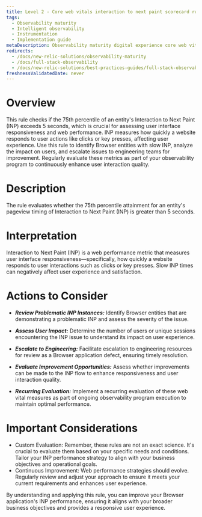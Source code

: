 ```yaml
---
title: Level 2 - Core web vitals interaction to next paint scorecard rule 
tags:
  - Observability maturity
  - Intelligent observability
  - Instrumentation
  - Implementation guide
metaDescription: Observability maturity digital experience core web vitals interaction to next paint
redirects:
  - /docs/new-relic-solutions/observability-maturity
  - /docs/full-stack-observability
  - /docs/new-relic-solutions/best-practices-guides/full-stack-observability
freshnessValidatedDate: never
---
```


# Overview

This rule checks if the 75th percentile of an entity's Interaction to Next Paint (INP) exceeds 5 seconds, which is crucial for assessing user interface responsiveness and web performance. INP measures how quickly a website responds to user actions like clicks or key presses, affecting user experience. Use this rule to identify Browser entities with slow INP, analyze the impact on users, and escalate issues to engineering teams for improvement. Regularly evaluate these metrics as part of your observability program to continuously enhance user interaction quality.

# Description

The rule evaluates whether the 75th percentile attainment for an entity's pageview timing of Interaction to Next Paint (INP) is greater than 5 seconds.

# Interpretation

Interaction to Next Paint (INP) is a web performance metric that measures user interface responsiveness—specifically, how quickly a website responds to user interactions such as clicks or key presses. Slow INP times can negatively affect user experience and satisfaction.

# Actions to Consider

- ***Review Problematic INP Instances:*** Identify Browser entities that are demonstrating a problematic INP and assess the severity of the issue.

- ***Assess User Impact:*** Determine the number of users or unique sessions encountering the INP issue to understand its impact on user experience.

- ***Escalate to Engineering:*** Facilitate escalation to engineering resources for review as a Browser application defect, ensuring timely resolution.

- ***Evaluate Improvement Opportunities:*** Assess whether improvements can be made to the INP flow to enhance responsiveness and user interaction quality.

- ***Recurring Evaluation:*** Implement a recurring evaluation of these web vital measures as part of ongoing observability program execution to maintain optimal performance.

# Important Considerations

* Custom Evaluation: Remember, these rules are not an exact science. It's crucial to evaluate them based on your specific needs and conditions. Tailor your INP performance strategy to align with your business objectives and operational goals.
* Continuous Improvement: Web performance strategies should evolve. Regularly review and adjust your approach to ensure it meets your current requirements and enhances user experience.

By understanding and applying this rule, you can improve your Browser application's INP performance, ensuring it aligns with your broader business objectives and provides a responsive user experience.

